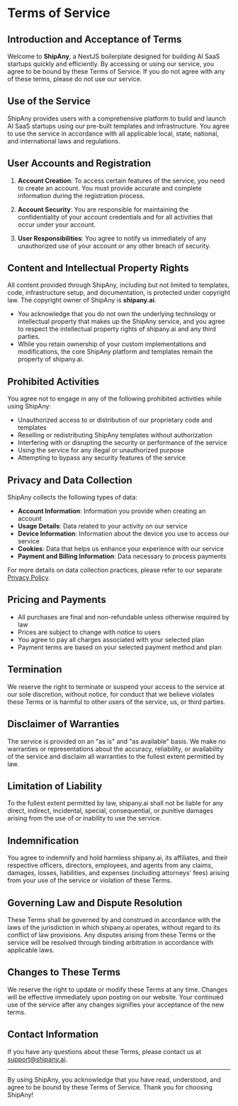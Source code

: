 
# Terms of Service

## Introduction and Acceptance of Terms

Welcome to **ShipAny**, a NextJS boilerplate designed for building AI SaaS startups quickly and efficiently. By accessing or using our service, you agree to be bound by these Terms of Service. If you do not agree with any of these terms, please do not use our service.

## Use of the Service

ShipAny provides users with a comprehensive platform to build and launch AI SaaS startups using our pre-built templates and infrastructure. You agree to use the service in accordance with all applicable local, state, national, and international laws and regulations.

## User Accounts and Registration

1. **Account Creation**: To access certain features of the service, you need to create an account. You must provide accurate and complete information during the registration process.

2. **Account Security**: You are responsible for maintaining the confidentiality of your account credentials and for all activities that occur under your account.

3. **User Responsibilities**: You agree to notify us immediately of any unauthorized use of your account or any other breach of security.

## Content and Intellectual Property Rights

All content provided through ShipAny, including but not limited to templates, code, infrastructure setup, and documentation, is protected under copyright law. The copyright owner of ShipAny is **shipany.ai**.

- You acknowledge that you do not own the underlying technology or intellectual property that makes up the ShipAny service, and you agree to respect the intellectual property rights of shipany.ai and any third parties.
- While you retain ownership of your custom implementations and modifications, the core ShipAny platform and templates remain the property of shipany.ai.

## Prohibited Activities

You agree not to engage in any of the following prohibited activities while using ShipAny:

- Unauthorized access to or distribution of our proprietary code and templates
- Reselling or redistributing ShipAny templates without authorization
- Interfering with or disrupting the security or performance of the service
- Using the service for any illegal or unauthorized purpose
- Attempting to bypass any security features of the service

## Privacy and Data Collection

ShipAny collects the following types of data:

- **Account Information**: Information you provide when creating an account
- **Usage Details**: Data related to your activity on our service
- **Device Information**: Information about the device you use to access our service
- **Cookies**: Data that helps us enhance your experience with our service
- **Payment and Billing Information**: Data necessary to process payments

For more details on data collection practices, please refer to our separate [Privacy Policy](/privacy-policy).

## Pricing and Payments

- All purchases are final and non-refundable unless otherwise required by law
- Prices are subject to change with notice to users
- You agree to pay all charges associated with your selected plan
- Payment terms are based on your selected payment method and plan

## Termination

We reserve the right to terminate or suspend your access to the service at our sole discretion, without notice, for conduct that we believe violates these Terms or is harmful to other users of the service, us, or third parties.

## Disclaimer of Warranties

The service is provided on an "as is" and "as available" basis. We make no warranties or representations about the accuracy, reliability, or availability of the service and disclaim all warranties to the fullest extent permitted by law.

## Limitation of Liability

To the fullest extent permitted by law, shipany.ai shall not be liable for any direct, indirect, incidental, special, consequential, or punitive damages arising from the use of or inability to use the service.

## Indemnification

You agree to indemnify and hold harmless shipany.ai, its affiliates, and their respective officers, directors, employees, and agents from any claims, damages, losses, liabilities, and expenses (including attorneys' fees) arising from your use of the service or violation of these Terms.

## Governing Law and Dispute Resolution

These Terms shall be governed by and construed in accordance with the laws of the jurisdiction in which shipany.ai operates, without regard to its conflict of law provisions. Any disputes arising from these Terms or the service will be resolved through binding arbitration in accordance with applicable laws.

## Changes to These Terms

We reserve the right to update or modify these Terms at any time. Changes will be effective immediately upon posting on our website. Your continued use of the service after any changes signifies your acceptance of the new terms.

## Contact Information

If you have any questions about these Terms, please contact us at [support@shipany.ai](mailto:support@shipany.ai).

---

By using ShipAny, you acknowledge that you have read, understood, and agree to be bound by these Terms of Service. Thank you for choosing ShipAny!
